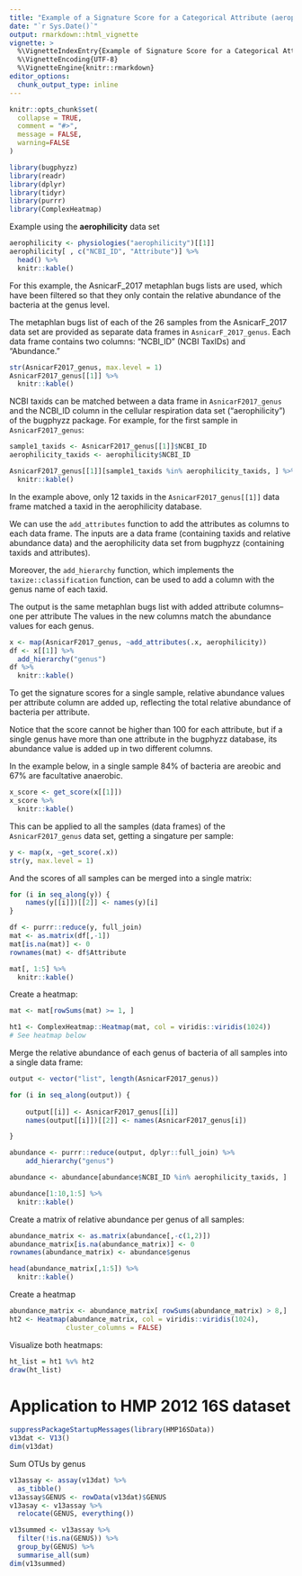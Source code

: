 ```yaml
---
title: "Example of a Signature Score for a Categorical Attribute (aerophilicity)"
date: "`r Sys.Date()`"
output: rmarkdown::html_vignette
vignette: >
  %\VignetteIndexEntry{Example of Signature Score for a Categorical Attribute (aerophilicity)}
  %\VignetteEncoding{UTF-8}
  %\VignetteEngine{knitr::rmarkdown}
editor_options: 
  chunk_output_type: inline
---
```


```r
knitr::opts_chunk$set(
  collapse = TRUE,
  comment = "#>",
  message = FALSE,
  warning=FALSE
)
```

```r
library(bugphyzz)
library(readr)
library(dplyr)
library(tidyr)
library(purrr)
library(ComplexHeatmap)
```


Example using the **aerophilicity** data set

```r
aerophilicity <- physiologies("aerophilicity")[[1]]
aerophilicity[ , c("NCBI_ID", "Attribute")] %>% 
  head() %>% 
  knitr::kable()
```

For this example, the AsnicarF_2017 metaphlan bugs lists are used, which have been filtered so that they only contain the relative abundance of the bacteria at the genus level.

The metaphlan bugs list of each of the 26 samples from the AsnicarF_2017 data set are provided as separate data frames in `AsnicarF_2017_genus`. Each data frame contains two columns: "NCBI_ID" (NCBI TaxIDs) and "Abundance."

```r
str(AsnicarF2017_genus, max.level = 1)
AsnicarF2017_genus[[1]] %>% 
  knitr::kable()
```

NCBI taxids can be matched between a data frame in `AsnicarF2017_genus` and the NCBI_ID column in the cellular respiration data set ("aerophilicity") of the bugphyzz package. For example, for the first sample in `AsnicarF2017_genus`:

```r

sample1_taxids <- AsnicarF2017_genus[[1]]$NCBI_ID
aerophilicity_taxids <- aerophilicity$NCBI_ID

AsnicarF2017_genus[[1]][sample1_taxids %in% aerophilicity_taxids, ] %>% 
  knitr::kable()
```

In the example above, only 12 taxids in the `AsnicarF2017_genus[[1]]` data frame matched a taxid in the aerophilicity database.

We can use the `add_attributes` function to add the attributes as columns to each data frame. The inputs are a data frame (containing taxids and relative abundance data) and the aerophilicity data set from bugphyzz (containing taxids and attributes).

Moreover, the `add_hierarchy` function, which implements the `taxize::classification` function, can be used to add a column with the genus name of each taxid.

The output is the same metaphlan bugs list with added attribute columns--one per attribute The values in the new columns match the abundance values for each genus.

```r
x <- map(AsnicarF2017_genus, ~add_attributes(.x, aerophilicity))
df <- x[[1]] %>% 
  add_hierarchy("genus") 
df %>% 
  knitr::kable()

```

To get the signature scores for a single sample, relative abundance values per attribute column are added up, reflecting the total relative abundance of bacteria per attribute.

Notice that the score cannot be higher than 100 for each attribute, but if a single genus have more than one attribute in the bugphyzz database, its abundance value is added up in two different columns.
 
In the example below, in a single sample 84% of bacteria are areobic and 67% are facultative anaerobic.

```r
x_score <- get_score(x[[1]])
x_score %>% 
  knitr::kable()
```

This can be applied to all the samples (data frames) of the `AsnicarF2017_genus` data set, getting a singature per sample:

```r
y <- map(x, ~get_score(.x))
str(y, max.level = 1)
```

And the scores of all samples can be merged into a single matrix:

```r
for (i in seq_along(y)) {
    names(y[[i]])[[2]] <- names(y)[i]
}

df <- purrr::reduce(y, full_join)
mat <- as.matrix(df[,-1])
mat[is.na(mat)] <- 0
rownames(mat) <- df$Attribute

mat[, 1:5] %>% 
  knitr::kable()
```

Create a heatmap:

```r

mat <- mat[rowSums(mat) >= 1, ]

ht1 <- ComplexHeatmap::Heatmap(mat, col = viridis::viridis(1024))
# See heatmap below
```

Merge the relative abundance of each genus of bacteria of all samples  into a single data frame:


```r
output <- vector("list", length(AsnicarF2017_genus))

for (i in seq_along(output)) {
    
    output[[i]] <- AsnicarF2017_genus[[i]]
    names(output[[i]])[[2]] <- names(AsnicarF2017_genus[i])

}

abundance <- purrr::reduce(output, dplyr::full_join) %>%
    add_hierarchy("genus")

abundance <- abundance[abundance$NCBI_ID %in% aerophilicity_taxids, ]

abundance[1:10,1:5] %>% 
  knitr::kable()
```

Create a matrix of relative abundance per genus of all samples:

```r
abundance_matrix <- as.matrix(abundance[,-c(1,2)])
abundance_matrix[is.na(abundance_matrix)] <- 0
rownames(abundance_matrix) <- abundance$genus

head(abundance_matrix[,1:5]) %>% 
  knitr::kable()
```

Create a heatmap

```r

abundance_matrix <- abundance_matrix[ rowSums(abundance_matrix) > 8,]
ht2 <- Heatmap(abundance_matrix, col = viridis::viridis(1024),
              cluster_columns = FALSE)
```

Visualize both heatmaps:

```r
ht_list = ht1 %v% ht2
draw(ht_list)
```

# Application to HMP 2012 16S dataset

```r
suppressPackageStartupMessages(library(HMP16SData))
v13dat <- V13()
dim(v13dat)
```

Sum OTUs by genus
```r

v13assay <- assay(v13dat) %>%
  as_tibble()
v13assay$GENUS <- rowData(v13dat)$GENUS
v13asay <- v13assay %>% 
  relocate(GENUS, everything())

v13summed <- v13assay %>% 
  filter(!is.na(GENUS)) %>%
  group_by(GENUS) %>%
  summarise_all(sum)
dim(v13summed)
```


